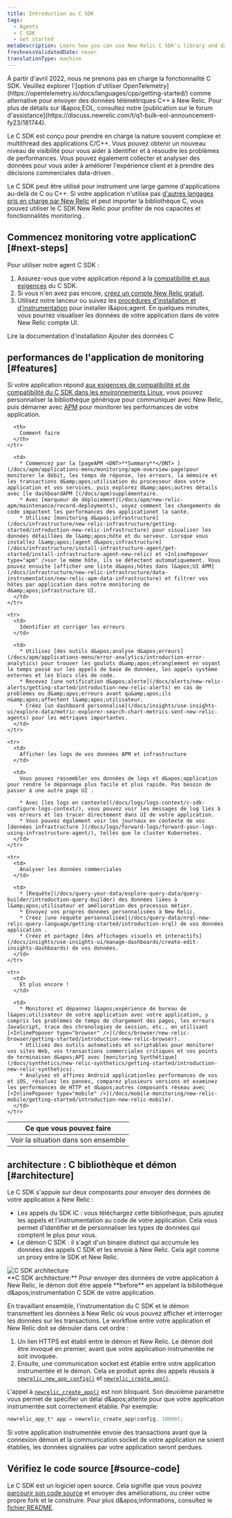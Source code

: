 ```yaml
---
title: Introduction au C SDK
tags:
  - Agents
  - C SDK
  - Get started
metaDescription: Learn how you can use New Relic C SDK's library and daemon to monitor your app's performance in Linux environments.
freshnessValidatedDate: never
translationType: machine
---
```


<Callout variant="important" title="AVIS DE FIN DE VIE">
  À partir d&apos;avril 2022, nous ne prenons pas en charge la fonctionnalité C SDK. Veuillez explorer l&apos;[option d&apos;utiliser OpenTelemetry](https://opentelemetry.io/docs/languages/cpp/getting-started/) comme alternative pour envoyer des données télémétriques C++ à New Relic. Pour plus de détails sur l&amp;apos;EOL, consultez notre [publication sur le forum d&apos;assistance](https://discuss.newrelic.com/t/q1-bulk-eol-announcement-fy23/181744).
</Callout>

Le C SDK est conçu pour prendre en charge la nature souvent complexe et multithread des applications C/C++. Vous pouvez obtenir un nouveau niveau de visibilité pour vous aider à identifier et à résoudre les problèmes de performances. Vous pouvez également collecter et analyser des données pour vous aider à améliorer l&apos;expérience client et à prendre des décisions commerciales data-driven .

Le C SDK peut être utilisé pour instrument une large gamme d&apos;applications au-delà de C ou C++. Si votre application n&apos;utilise pas [d&apos;autres langages pris en charge par New Relic](/docs/using-new-relic/welcome-new-relic/getting-started/glossary#agent) et peut importer la bibliothèque C, vous pouvez utiliser le C SDK New Relic pour profiter de nos capacités et fonctionnalités monitoring .

## Commencez monitoring votre applicationC [#next-steps]

Pour utiliser notre agent C SDK :

1. Assurez-vous que votre application répond à la [compatibilité et aux exigences](/docs/agents/c-sdk/get-started/c-sdk-compatibility-requirements) du C SDK.
2. Si vous n&apos;en avez pas encore, [créez un compte New Relic gratuit](https://newrelic.com/signup).
3. Utilisez notre lanceur ou suivez les [procédures d&apos;installation et d&apos;instrumentation](/docs/install-c-sdk-compile-link-your-code) pour installer l&amp;apos;agent. En quelques minutes, vous pourrez visualiser les données de votre application dans de votre New Relic compte UI.

<ButtonGroup>
  <ButtonLink role="button" to="/docs/agents/c-sdk/install-configure/install-c-sdk-compile-link-your-code" variant="normal">
    Lire la documentation d&apos;installation
  </ButtonLink>

  <ButtonLink role="button" to="https://one.newrelic.com/launcher/nr1-core.settings?pane=eyJuZXJkbGV0SWQiOiJ0dWNzb24ucGxnLWluc3RydW1lbnQtZXZlcnl0aGluZyJ9&cards[0]=eyJuZXJkbGV0SWQiOiJzZXR1cC1uZXJkbGV0cy5zZXR1cC1jLWludGVncmF0aW9uIiwiYWNjb3VudElkIjoyNjQwNDA5fQ==&platform[accountId]=1" variant="primary">
    Ajouter des données C
  </ButtonLink>
</ButtonGroup>

## performances de l&apos;application de monitoring [#features]

Si votre application répond [aux exigences de compatibilité et de compatibilité du C SDK dans les environnements Linux](/docs/c-agent-compatibility-requirements), vous pouvez personnaliser la bibliothèque générique pour communiquer avec New Relic, puis démarrer avec [APM](/docs/apm/new-relic-apm/getting-started/introduction-new-relic-apm) pour monitorer les performances de votre application.

<table>
  <thead>
    <tr>
      <th style={{ width: "200px" }}>
        Ce que vous pouvez faire
      </th>

      <th>
        Comment faire
      </th>
    </tr>
  </thead>

  <tbody>
    <tr>
      <td>
        Voir la situation dans son ensemble
      </td>

      <td>
        * Commencez par la [pageAPM <DNT>**Summary**</DNT> ](/docs/apm/applications-menu/monitoring/apm-overview-page)pour monitorer le débit, les temps de réponse, les erreurs, la mémoire et les transactions d&amp;apos;utilisation du processeur dans votre application et vos services, puis explorez d&amp;apos;autres détails avec [le dashboardAPM ](/docs/apm)supplémentaire.
        * Avec [marqueur de déploiement](/docs/apm/new-relic-apm/maintenance/record-deployments), voyez comment les changements de code impactent les performances des applicationet la santé.
        * Utilisez [monitoring d&apos;infrastructure](/docs/infrastructure/new-relic-infrastructure/getting-started/introduction-new-relic-infrastructure) pour visualiser les données détaillées de l&amp;apos;hôte et du serveur. Lorsque vous installez l&amp;apos;[agent d&apos;infrastructure](/docs/infrastructure/install-infrastructure-agent/get-started/install-infrastructure-agent-new-relic) et <InlinePopover type="apm" />sur le même hôte, ils se détectent automatiquement. Vous pouvez ensuite [afficher une liste d&apos;hôtes dans l&apos;UI APM](/docs/infrastructure/new-relic-infrastructure/data-instrumentation/new-relic-apm-data-infrastructure) et filtrer vos hôtes par application dans notre monitoring de d&amp;apos;infrastructure UI.
      </td>
    </tr>

    <tr>
      <td>
        Identifier et corriger les erreurs
      </td>

      <td>
        * Utilisez [des outils d&apos;analyse d&apos;erreurs](/docs/apm/applications-menu/error-analytics/introduction-error-analytics) pour trouver les goulots d&amp;apos;étranglement en voyant le temps passé sur les appels de base de données, les appels système externes et les blocs clés de code.
        * Recevez [une notification d&apos;alerte](/docs/alerts/new-relic-alerts/getting-started/introduction-new-relic-alerts) en cas de problèmes ou d&amp;apos;erreurs avant qu&amp;apos;ils n&amp;apos;affectent l&amp;apos;utilisateur.
        * Créez [un dashboard personnalisé](/docs/insights/use-insights-ui/explore-data/metric-explorer-search-chart-metrics-sent-new-relic-agents) pour les métriques importantes.
      </td>
    </tr>

    <tr>
      <td>
        Afficher les logs de vos données APM et infrastructure
      </td>

      <td>
        Vous pouvez rassembler vos données de logs et d&apos;application pour rendre le dépannage plus facile et plus rapide. Pas besoin de passer à une autre page UI .

        * Avec [les logs en contexte](/docs/logs/logs-context/c-sdk-configure-logs-context/), vous pouvez voir les messages de log liés à vos erreurs et les tracer directement dans UI de votre application.
        * Vous pouvez également voir les journaux en contexte de vos [données infrastructure ](/docs/logs/forward-logs/forward-your-logs-using-infrastructure-agent/), telles que le cluster Kubernetes.
      </td>
    </tr>

    <tr>
      <td>
        Analyser les données commerciales
      </td>

      <td>
        * [Requête](/docs/query-your-data/explore-query-data/query-builder/introduction-query-builder) des données liées à l&amp;apos;utilisateur et amélioration des processus métier.
        * Envoyez vos propres données personnalisées à New Relic.
        * Créez [une requête personnalisée](/docs/query-data/nrql-new-relic-query-language/getting-started/introduction-nrql) de vos données application .
        * Créez et partagez [des affichages visuels et interactifs](/docs/insights/use-insights-ui/manage-dashboards/create-edit-insights-dashboards) de vos données.
      </td>
    </tr>

    <tr>
      <td>
        Et plus encore !
      </td>

      <td>
        * Monitorez et dépannez l&apos;expérience de bureau de l&apos;utilisateur de votre application avec votre application, y compris les problèmes de temps de chargement des pages, les erreurs JavaScript, trace des chronologies de session, etc., en utilisant [<InlinePopover type="browser" />](/docs/browser/new-relic-browser/getting-started/introduction-new-relic-browser).
        * Utilisez des outils automatisés et scriptables pour monitorer vos sites Web, vos transactions commerciales critiques et vos points de terminaison d&apos;API avec [monitoring Synthétique](/docs/synthetics/new-relic-synthetics/getting-started/introduction-new-relic-synthetics).
        * Analysez et affinez Android applicationles performances de vos et iOS, résolvez les pannes, comparez plusieurs versions et examinez les performances de HTTP et d&apos;autres composants réseau avec [<InlinePopover type="mobile" />](/docs/mobile-monitoring/new-relic-mobile/getting-started/introduction-new-relic-mobile).
      </td>
    </tr>
  </tbody>
</table>

## architecture : C bibliothèque et démon [#architecture]

Le C SDK s&apos;appuie sur deux composants pour envoyer des données de votre application à New Relic :

* Les appels du SDK lC : vous téléchargez cette bibliothèque, puis ajoutez les appels et l&apos;instrumentation au code de votre application. Cela vous permet d’identifier et de personnaliser les types de données qui comptent le plus pour vous.
* Le démon C SDK : il s&apos;agit d&apos;un binaire distinct qui accumule les données des appels C SDK et les envoie à New Relic. Cela agit comme un proxy entre le SDK et New Relic.

<img title="C SDK architecture" alt="C SDK architecture" src="/images/apm_diagram_C-SDK-architecture.webp" />

<figcaption>
  <DNT>**C SDK architecture:**</DNT> Pour envoyer des données de votre application à New Relic, le démon doit être appelé <DNT>**before**</DNT> en appelant la bibliothèque d&amp;apos;instrumentation C SDK de votre application.
</figcaption>

En travaillant ensemble, l&apos;instrumentation du C SDK et le démon transmettent les données à New Relic où vous pouvez afficher et interroger les données sur les transactions. Le workflow entre votre application et New Relic doit se dérouler dans cet ordre :

1. Un lien HTTPS est établi entre le démon et New Relic. Le démon doit être invoqué en premier, avant que votre application instrumentée ne soit invoquée.
2. Ensuite, une communication socket est établie entre votre application instrumentée et le démon. Cela se produit après des appels réussis à [`newrelic_new_app_config()`](https://newrelic.github.io/c-sdk/libnewrelic_8h.html#af067b3ff89a40b6fa417e18be5e847aa) et [`newrelic_create_app()`](https://newrelic.github.io/c-sdk/libnewrelic_8h.html#a61dd90439ae3cc5060021f6ab4701132).

L&apos;appel à [`newrelic_create_app()`](https://newrelic.github.io/c-sdk/libnewrelic_8h.html#a61dd90439ae3cc5060021f6ab4701132) est non bloquant. Son deuxième paramètre vous permet de spécifier un délai d&amp;apos;attente pour que votre application instrumentée soit correctement établie. Par exemple:

```c
newrelic_app_t* app = newrelic_create_app(config, 10000);
```

Si votre application instrumentée envoie des transactions avant que la connexion démon et la communication socket de votre application ne soient établies, les données signalées par votre application seront perdues.

## Vérifiez le code source [#source-code]

Le C SDK est un logiciel open source. Cela signifie que vous pouvez [parcourir son code source](https://github.com/newrelic/c-sdk) et envoyer des améliorations, ou créer votre propre fork et le construire. Pour plus d&amp;apos;informations, consultez le [fichier README](https://github.com/newrelic/c-sdk/blob/main/README.md).